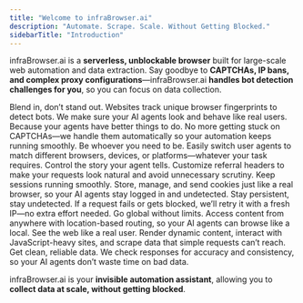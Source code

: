 ```yaml
---
title: "Welcome to infraBrowser.ai"
description: "Automate. Scrape. Scale. Without Getting Blocked."
sidebarTitle: "Introduction"
---
```


infraBrowser.ai is a **serverless, unblockable browser** built for large-scale web automation and data extraction. Say goodbye to **CAPTCHAs, IP bans, and complex proxy configurations**—infraBrowser.ai **handles bot detection challenges for you**, so you can focus on data collection.

<CardGroup cols={2}>
  <Card title="Browser Fingerprinting" icon="fingerprint" iconType="light">
    Blend in, don’t stand out. Websites track unique browser fingerprints to detect bots. We make sure your AI agents look and behave like real users.
  </Card>

  <Card title="CAPTCHA Solving" icon="square-check" iconType="light">
    Because your agents have better things to do. No more getting stuck on CAPTCHAs—we handle them automatically so your automation keeps running smoothly.
  </Card>

  <Card title="User Agent Management" icon="id-card-clip" iconType="light">
    Be whoever you need to be. Easily switch user agents to match different browsers, devices, or platforms—whatever your task requires.
  </Card>

  <Card title="Custom Referral Headers" icon="square-check" iconType="light">
    Control the story your agent tells. Customize referral headers to make your requests look natural and avoid unnecessary scrutiny.
  </Card>

  <Card title="Cookie Handling" icon="cookie-bite" iconType="light">
    Keep sessions running smoothly. Store, manage, and send cookies just like a real browser, so your AI agents stay logged in and undetected.
  </Card>

  <Card title="Automatic Retries & IP Rotation" icon="globe-stand" iconType="light">
    Stay persistent, stay undetected. If a request fails or gets blocked, we’ll retry it with a fresh IP—no extra effort needed.
  </Card>

  <Card title="Worldwide Geo-Coverage" icon="globe" iconType="light">
    Go global without limits. Access content from anywhere with location-based routing, so your AI agents can browse like a local.
  </Card>

  <Card title="JavaScript Rendering" icon="code" iconType="light">
    See the web like a real user. Render dynamic content, interact with JavaScript-heavy sites, and scrape data that simple requests can’t reach.
  </Card>

  <Card title="Data Integrity Validations" icon="file-shield" iconType="light">
    Get clean, reliable data. We check responses for accuracy and consistency, so your AI agents don’t waste time on bad data.
  </Card>
</CardGroup>

infraBrowser.ai is your **invisible automation assistant**, allowing you to **collect data at scale, without getting blocked**.